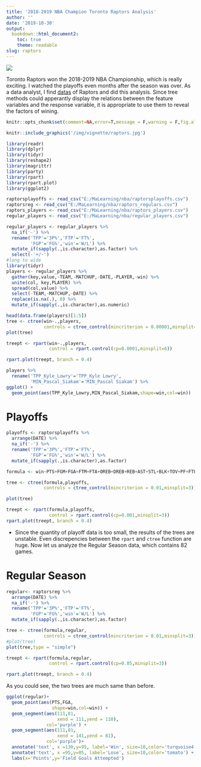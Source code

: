 ```yaml
---
title: '2018-2019 NBA Champion Toronto Raptors Analysis'
author: ''
date: '2019-10-30'
output:
  bookdown::html_document2:
    toc: true
    theme: readable
slug: raptors
---
```


![](https://img.shields.io/badge/License-CC%20BY--NC--ND%204.0-brightgreen.svg)

Toronto Raptors won the 2018-2019 NBA Championship, which is really exciting. I watched the playoffs even months after the season was over. As a data analyst, I find [datas](https://stats.nba.com/) of Raptors and did this analysis. Since tree methods could apperantly display the relations between the feature variables and the response variable, it is appropriate to use them to reveal the factors of wining.

```r
knitr::opts_chunk$set(comment=NA,error=T,message = F,warning = F,fig.align='center',out.width ='100%')
```

```r
knitr::include_graphics('/img/vignette/raptors.jpg')
```

```r
library(readr)
library(dplyr)
library(tidyr)
library(reshape2)
library(magrittr)
library(party)
library(rpart)
library(rpart.plot)
library(ggplot2)
```

```r
raptorsplayoffs <- read_csv("E:/MaLearning/nba/raptorsplayoffs.csv")
raptorsreg <- read_csv("E:/MaLearning/nba/raptors_regulars.csv")
raptors_players <- read_csv("E:/MaLearning/nba/raptors_players.csv")
regular_players <- read_csv("E:/MaLearning/nba/regular_players.csv")
```


```r
regular_players <- regular_players %>% 
  na_if('-') %>%
  rename('TPP'='3P%','FTP'='FT%',
         'FGP'='FG%','win'='W/L') %>% 
  mutate_if(sapply(.,is.character),as.factor) %>% 
  select(-'+/-')
#long to wide
library(tidyr)
players <- regular_players %>%
  gather(key,value,-TEAM,-MATCHUP,-DATE,-PLAYER,-win) %>%
  unite(col, key,PLAYER) %>%
  spread(col,value) %>% 
  select(-TEAM,-MATCHUP,-DATE) %>% 
  replace(is.na(.), 0) %>% 
  mutate_if(sapply(.,is.character),as.numeric) 
```

```r
head(data.frame(players)[1:5])
tree <- ctree(win~.,players,
              controls = ctree_control(mincriterion = 0.00001,minsplit=9))
plot(tree)

treept <- rpart(win~.,players,
                control = rpart.control(cp=0.0001,minsplit=6))

rpart.plot(treept, branch = 0.4)

players %>% 
  rename('TPP_Kyle_Lowry'='TPP_Kyle Lowry',
         'MIN_Pascal_Siakam'='MIN_Pascal Siakam') %>% 
ggplot() +
  geom_point(aes(TPP_Kyle_Lowry,MIN_Pascal_Siakam,shape=win,col=win))
```


# Playoffs

```r
playoffs <- raptorsplayoffs %>% 
  arrange(DATE) %>% 
  na_if('-') %>% 
  rename('TPP'='3P%','FTP'='FT%',
         'FGP'='FG%','win'='W/L') %>% 
  mutate_if(sapply(.,is.character),as.factor) 

formula <- win~PTS+FGM+FGA+FTM+FTA+OREB+DREB+REB+AST+STL+BLK+TOV+PF+FTP+TPP+FGP

tree <- ctree(formula,playoffs,
              controls = ctree_control(mincriterion = 0.01,minsplit=3))

plot(tree)

treept <- rpart(formula,playoffs,
                control = rpart.control(cp=0.001,minsplit=3))
rpart.plot(treept, branch = 0.4)
```

+ Since the quantity of playoff data is too small, the results of the trees are unstable. Even discrepencies between the `rpart` and `ctree` function are huge. Now let us analyze the Regular Season data, which contains 82 games.

# Regular Season

```r
regular<- raptorsreg %>% 
  arrange(DATE) %>% 
  na_if('-') %>% 
  rename('TPP'='3P%','FTP'='FT%',
         'FGP'='FG%','win'='W/L') %>%
  mutate_if(sapply(.,is.character),as.factor)

tree <- ctree(formula,regular,
              controls = ctree_control(mincriterion = 0.01,minsplit=3))
#plot(tree)
plot(tree,type = "simple")
```

```r
treept <- rpart(formula,regular,
                control = rpart.control(cp=0.05,minsplit=3))

rpart.plot(treept, branch = 0.4)
```

As you could see, the two trees are much same than before.


```r
ggplot(regular)+
  geom_point(aes(PTS,FGA,
                 shape=win,col=win)) +
  geom_segment(aes(111,81,
                   xend = 111,yend = 110),
               col='purple') +
  geom_segment(aes(111,81,
                   xend = 141,yend = 81),
               col='purple')+
  annotate('text', x =130,y=95, label='Win', size=10,color='turquoise4') +
  annotate('text', x =95,y=85, label='Lose', size=10,color='tomato') +
  labs(x='Points',y='Field Goals Attempted')
```

